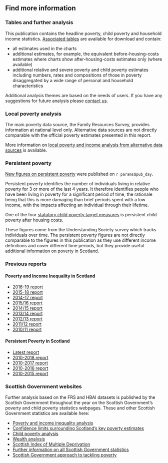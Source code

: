 ## Find more information

### Tables and further analysis

This publication contains the headline poverty, child poverty and household income statistics. [Associated tables](download.html) are available for download and contain:

- all estimates used in the charts
- additional estimates, for example, the equivalent before-housing-costs estimates where charts show after-housing-costs estimates only (where available)
- additional relative and severe poverty and child poverty estimates including numbers, rates and compositions of those in poverty disaggregated by a wide range of personal and household characteristics

Additional analysis themes are based on the needs of users. If you have any suggestions for future analysis please [contact us](#contact).

### Local poverty analysis

The main poverty data source, the Family Resources Survey, provides information at national level only. Alternative data sources are not directly comparable with the official poverty estimates presented in this report.

More information on [local poverty and income analysis from alternative data sources](https://www.gov.scot/collections/poverty-and-income-inequality-statistics/#localstatistics) is available.

### Persistent poverty

[New figures on persistent poverty](persistent.html) were published on `r params$pub_day`.

Persistent poverty identifies the number of individuals living in relative poverty for 3 or more of the last 4 years. It therefore identifies people who have been living in poverty for a significant period of time, the rationale being that this is more damaging than brief periods spent with a low income, with the impacts affecting an individual through their lifetime.

One of the four [statutory child poverty target measures](cpupdate.html) is persistent child poverty after housing costs.

These figures come from the Understanding Society survey which tracks individuals over time. The persistent poverty figures are not directly comparable to the figures in this publication as they use different income definitions and cover different time periods, but they provide useful additional information on poverty in Scotland.

### Previous reports

#### Poverty and Income Inequality in Scotland

- [2016-19 report](www.gov.scot/publications/poverty-income-inequality-scotland-2016-19/)
- [2015-18 report](www.gov.scot/publications/poverty-income-inequality-scotland-2015-18/)
- [2014-17 report](www.gov.scot/publications/poverty-income-inequality-scotland-2014-17/)
- [2015/16 report](www.gov.scot/publications/poverty-income-inequality-scotland-2015-16/)
- [2014/15 report](www.gov.scot/publications/poverty-income-inequality-scotland-2014-15/)
- [2013/14 report](www.gov.scot/publications/poverty-income-inequality-scotland-2013-14/)
- [2012/13 report](www.gov.scot/publications/poverty-income-inequality-scotland-2012-13/)
- [2011/12 report](www.gov.scot/publications/poverty-income-inequality-scotland-2011-12/)
- [2010/11 report](www.gov.scot/publications/poverty-income-inequality-scotland-2010-11/)

#### Persistent Poverty in Scotland

- [Latest report](persistent.html)
- [2010-2018 report](www.gov.scot/publications/persistent-poverty-scotland-2010-2018/)
- [2010-2017 report](www.gov.scot/publications/persistent-poverty-scotland-2010-2017/)
- [2010-2016 report](www.gov.scot/publications/persistent-poverty-scotland-2010-2016/)
- [2010-2015 report](www.gov.scot/publications/persistent-poverty-scotland-2010-2015/)

### Scottish Government websites

Further analysis based on the FRS and HBAI datasets is published by the Scottish Government throughout the year on the Scottish Government's poverty and child poverty statistics webpages. These and other Scottish Government  statistics are available here:

- [Poverty and income inequality analysis](https://www.gov.scot/collections/poverty-and-income-inequality-statistics/)
- [Confidence limits surrounding Scotland's key poverty estimates](https://www.gov.scot/publications/poverty-in-scotland-methodology/pages/measurement-uncertainty/)
- [Child poverty analysis](www.gov.scot/collections/child-poverty-statistics/)
- [Wealth analysis](https://www.gov.scot/collections/wealth-statistics/)
- [Scottish Index of Multiple Deprivation](https://www.gov.scot/simd)
- [Further information on all Scottish Government statistics](https://www.gov.scot/about/how-government-is-run/statistics-and-research/)
- [Scottish Government approach to tackling poverty](https://www.gov.scot/policies/poverty-and-social-justice/)



